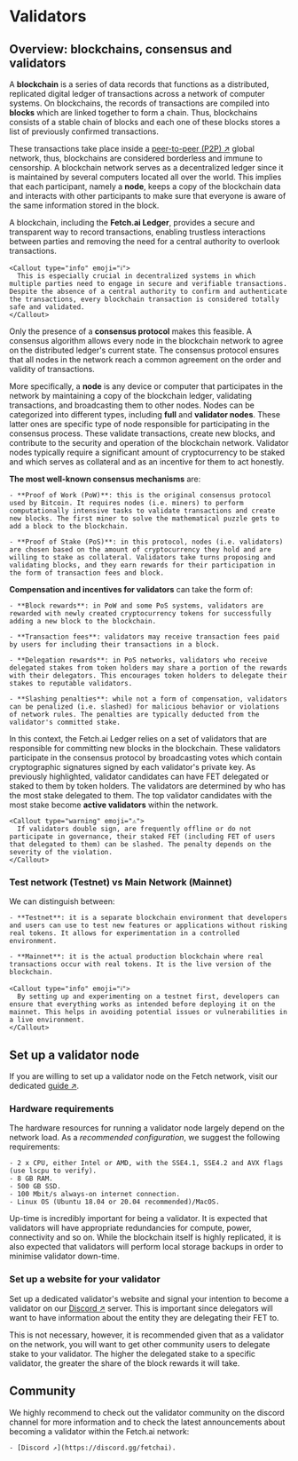
# Validators

## Overview: blockchains, consensus and validators

A **blockchain** is a series of data records that functions as a distributed, replicated digital ledger of transactions across a network of computer systems. On blockchains, the records of transactions are compiled into **blocks** which are linked together to form a chain. Thus, blockchains consists of a stable chain of blocks and each one of these blocks stores a list of previously confirmed transactions.

These transactions take place inside a [peer-to-peer (P2P) ↗️](https://www.investopedia.com/terms/p/peertopeer-p2p-service.asp) global network, thus, blockchains are considered borderless and immune to censorship. A blockchain network serves as a decentralized ledger since it is maintained by several computers located all over the world. This implies that each participant, namely a **node**, keeps a copy of the blockchain data and interacts with other participants to make sure that everyone is aware of the same information stored in the block.

A blockchain, including the **Fetch.ai Ledger**, provides a secure and transparent way to record transactions, enabling trustless interactions between parties and removing the need for a central authority to overlook transactions.

    <Callout type="info" emoji="ℹ️">
      This is especially crucial in decentralized systems in which multiple parties need to engage in secure and verifiable transactions. Despite the absence of a central authority to confirm and authenticate the transactions, every blockchain transaction is considered totally safe and validated.
    </Callout>

Only the presence of a **consensus protocol** makes this feasible. A consensus algorithm allows every node in the blockchain network to agree on the distributed ledger's current state. The consensus protocol ensures that all nodes in the network reach a common agreement on the order and validity of transactions.

More specifically, a **node** is any device or computer that participates in the network by maintaining a copy of the blockchain ledger, validating transactions, and broadcasting them to other nodes. Nodes can be categorized into different types, including **full** and **validator nodes**. These latter ones are specific type of node responsible for participating in the consensus process. These validate transactions, create new blocks, and contribute to the security and operation of the blockchain network. Validator nodes typically require a significant amount of cryptocurrency to be staked and which serves as collateral and as an incentive for them to act honestly.

**The most well-known consensus mechanisms** are:

    - **Proof of Work (PoW)**: this is the original consensus protocol used by Bitcoin. It requires nodes (i.e. miners) to perform computationally intensive tasks to validate transactions and create new blocks. The first miner to solve the mathematical puzzle gets to add a block to the blockchain.

    - **Proof of Stake (PoS)**: in this protocol, nodes (i.e. validators) are chosen based on the amount of cryptocurrency they hold and are willing to stake as collateral. Validators take turns proposing and validating blocks, and they earn rewards for their participation in the form of transaction fees and block.

**Compensation and incentives for validators** can take the form of:

    - **Block rewards**: in PoW and some PoS systems, validators are rewarded with newly created cryptocurrency tokens for successfully adding a new block to the blockchain.

    - **Transaction fees**: validators may receive transaction fees paid by users for including their transactions in a block.

    - **Delegation rewards**: in PoS networks, validators who receive delegated stakes from token holders may share a portion of the rewards with their delegators. This encourages token holders to delegate their stakes to reputable validators.

    - **Slashing penalties**: while not a form of compensation, validators can be penalized (i.e. slashed) for malicious behavior or violations of network rules. The penalties are typically deducted from the validator's committed stake.

In this context, the Fetch.ai Ledger relies on a set of validators that are responsible for committing new blocks in the blockchain. These validators participate in the consensus protocol by broadcasting votes which contain cryptographic signatures signed by each validator's private key. As previously highlighted, validator candidates can have FET delegated or staked to them by token holders. The validators are determined by who has the most stake delegated to them. The top validator candidates with the most stake become **active validators** within the network.

    <Callout type="warning" emoji="⚠️">
      If validators double sign, are frequently offline or do not participate in governance, their staked FET (including FET of users that delegated to them) can be slashed. The penalty depends on the severity of the violation.
    </Callout>

### Test network (Testnet) vs Main Network (Mainnet)

We can distinguish between:

    - **Testnet**: it is a separate blockchain environment that developers and users can use to test new features or applications without risking real tokens. It allows for experimentation in a controlled environment.

    - **Mainnet**: it is the actual production blockchain where real transactions occur with real tokens. It is the live version of the blockchain.

    <Callout type="info" emoji="ℹ️">
      By setting up and experimenting on a testnet first, developers can ensure that everything works as intended before deploying it on the mainnet. This helps in avoiding potential issues or vulnerabilities in a live environment.
    </Callout>

## Set up a validator node

If you are willing to set up a validator node on the Fetch network, visit our dedicated [guide ↗️](/guides/fetch-network/ledger/setup-validator-node).

### Hardware requirements
 
The hardware resources for running a validator node largely depend on the network load. As a _recommended configuration_, we suggest the following requirements:

    - 2 x CPU, either Intel or AMD, with the SSE4.1, SSE4.2 and AVX flags (use lscpu to verify).
    - 8 GB RAM.
    - 500 GB SSD.
    - 100 Mbit/s always-on internet connection.
    - Linux OS (Ubuntu 18.04 or 20.04 recommended)/MacOS.

Up-time is incredibly important for being a validator. It is expected that validators will have appropriate redundancies for compute, power, connectivity and so on. While the blockchain itself is highly replicated, it is also expected that validators will perform local storage backups in order to minimise validator down-time.

### Set up a website for your validator

Set up a dedicated validator's website and signal your intention to become a validator on our [Discord ↗️](https://discord.gg/fetchai) server. This is important since delegators will want to have information about the entity they are delegating their FET to.

This is not necessary, however, it is recommended given that as a validator on the network, you will want to get other community users to delegate stake to your validator. The higher the delegated stake to a specific validator, the greater the share of the block rewards it will take.

## Community

We highly recommend to check out the validator community on the discord channel for more information and to check the latest announcements about becoming a validator within the Fetch.ai network:

    - [Discord ↗️](https://discord.gg/fetchai).
